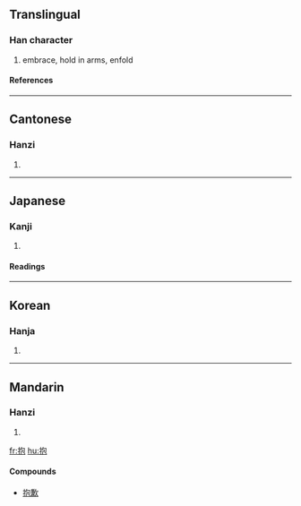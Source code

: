 {{see|抔}}

==Translingual==
===Han character===
{{Han char|rn=64|rad=手|as=05|sn=8|four=5701<sub>2</sub>|canj=手心口山 (QPRU)}}
# embrace, hold in arms, enfold
====References====
{{Han ref|kx=0423.080|dkj=11917|dj=0771.070|hdz=31856.040|uh=62B1|ud=25265|bh=A9EA|bd=43498}}
----
==Cantonese==
===Hanzi===
{{yue-hanzi|jyut=|y=pou5, bou6}}
# {{defn|Cantonese}}
----
==Japanese==
===Kanji===
{{ja-kanji|grade=c|rs=手05}}
# {{defn|Japanese}} 
====Readings====
{{ja-readings|on=[[ほう]] (hō)|kun=[[いだく]] (idaku), [[だく]] (daku), [[かかえる]] (kakaeru)}}
----
==Korean==
===Hanja===
{{ko-hanja|hangeul=포|eumhun=|rv=po|mr=p'o|y=pho}}
# {{defn|Korean}}
----
==Mandarin==
===Hanzi===
{{cmn-hanzi|pin=[[bào]] (bao4)|wg=pao<sup>4</sup>}}
# {{defn|Mandarin}}

[[fr:抱]]
[[hu:抱]]
====Compounds====

*[[抱歉]]